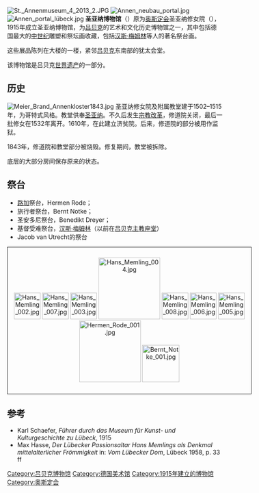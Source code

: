 [[File:St._Annenmuseum_4_2013_2.JPG|thumb]]
[[File:Annen_neubau_portal.jpg|thumb]]
[[File:Annen_portal_lübeck.jpg|thumb]]
'''圣亚纳博物馆'''（{{lang-de|Museumsquartier St. Annen}}）原为[[奥斯定会|奥斯定会]]圣亚纳修女院（{{lang-de|Sankt-Annen-Kloster}}），1915年成立圣亚纳博物馆，为[[吕贝克|吕贝克]]的艺术和文化历史博物馆之一，其中包括德国最大的[[中世纪|中世纪]]雕塑和祭坛画收藏，包括[[汉斯·梅姆林|汉斯·梅姆林]]等人的著名祭台画。

这些展品陈列在大楼的一楼，紧邻[[吕贝克|吕贝克]]东南部的犹太会堂。

该博物馆是吕贝克[[世界遗产|世界遗产]]的一部分。

==历史==
[[File:Meier_Brand_Annenkloster1843.jpg|thumb]]
圣亚纳修女院及附属教堂建于1502–1515年，为哥特式风格。教堂供奉[[圣亚纳|圣亚纳]]。不久后发生[[宗教改革|宗教改革]]，修道院关闭，最后一批修女在1532年离开。1610年，在此建立济贫院。后来，修道院的部分被用作监狱。

1843年，修道院和教堂部分被烧毁。修复期间，教堂被拆除。

底层的大部分房间保存原来的状态。

==祭台==
*[[路加|路加]]祭台，Hermen Rode；
*旅行者祭台，Bernt Notke；
*圣安多尼祭台，Benedikt Dreyer；
*基督受难祭台，[[汉斯·梅姆林|汉斯·梅姆林]]（以前在[[吕贝克主教座堂|吕贝克主教座堂]]）
*Jacob van Utrecht的祭台

<center>
<div style="border-collapse:collapse;border:1px solid;padding:10px; width:550px; text-align:center">
[[File:Hans_Memling_002.jpg|62px]]
[[File:Hans_Memling_007.jpg|62px]]
[[File:Hans_Memling_003.jpg|62px]]
[[File:Hans_Memling_004.jpg|144px]]
[[File:Hans_Memling_008.jpg|62px]]
[[File:Hans_Memling_006.jpg|62px]]
[[File:Hans_Memling_005.jpg|62px]]
[[File:Hermen_Rode_001.jpg|144px]]
[[File:Bernt_Notke_001.jpg|87px]]
</div>
</center>

==参考==
* Karl Schaefer, ''Führer durch das Museum für Kunst- und Kulturgeschichte zu Lübeck'', 1915
* Max Hasse, ''Der Lübecker Passionsaltar Hans Memlings als Denkmal mittelalterlicher Frömmigkeit'' in: ''Vom Lübecker Dom'', Lübeck 1958, p. 33 ff
{{Commons|St.-Annen-Kloster Lübeck}}
{{coord|53|51|45.634|N|10|41|20.922|E|region:DE-SH_type:landmark|display=title}}

[[Category:吕贝克博物馆|Category:吕贝克博物馆]]
[[Category:德国美术馆|Category:德国美术馆]]
[[Category:1915年建立的博物馆|Category:1915年建立的博物馆]]
[[Category:奥斯定会|Category:奥斯定会]]